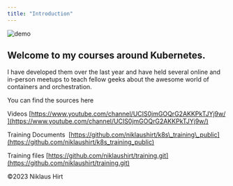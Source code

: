 ```yaml
---
title: "Introduction"
---
```



![demo](./../images/kube01.png)


## Welcome to my courses around Kubernetes.

I have developed them over the last year and have held several online and in-person meetups to teach fellow geeks about the awesome world of containers and orchestration.

You can find the sources here

Videos [https://www.youtube.com/channel/UCIS0jmGOQrG2AKKPkTJYj9w/](https://www.youtube.com/channel/UCIS0jmGOQrG2AKKPkTJYj9w/)

Training Documents  [https://github.com/niklaushirt/k8s\_training\_public](https://github.com/niklaushirt/k8s_training_public)

Training files [https://github.com/niklaushirt/training.git](https://github.com/niklaushirt/training.git)

©2023 Niklaus Hirt


